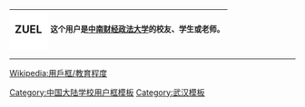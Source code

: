 {| cellspacing="0" style="width:238px;background:red;border:solid #041AE4 1px;margin:1px;"
! style="width:45px;height:45px;background:white;font-size:14pt" lang="en" | ZUEL
| style="font-size:10pt;padding:4pt;line-height:1.25em" | 这个用户是<span class="org">'''[[中南财经政法大学]]'''</span>的校友、学生或老师。
|}<includeonly>[[Category:中南财经政法大学维基人|{{PAGENAME}}]]</includeonly>
<noinclude>
<div style="clear:both">
----
[[Wikipedia:用戶框/教育程度]]</div>
{{UF-hcard-part}}
[[Category:中国大陆学校用户框模板]]
[[Category:武汉模板]]

</noinclude>